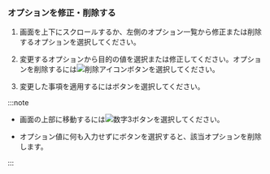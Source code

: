### オプションを修正・削除する

<ProdImg img='modify-agent.png' desc='オプションを修正' />

1. 画面を上下にスクロールするか、左側のオプション一覧から修正または削除するオプションを選択してください。 

2. 変更するオプションから目的の値を選択または修正してください。オプションを削除するには![削除アイコン](/img/ico-trash.svg)ボタンを選択してください。 

3. 変更した事項を適用するには<Cmdname sid="apply" className="uitext" />ボタンを選択してください。

:::note

- 画面の上部に移動するには![数字3](/img/number-03.png)<Cmdname sid="go_to_add_option" className="uitext" />ボタンを選択してください。

- オプション値に何も入力せずに<Cmdname sid="apply" className="uitext" />ボタンを選択すると、該当オプションを削除します。

:::
